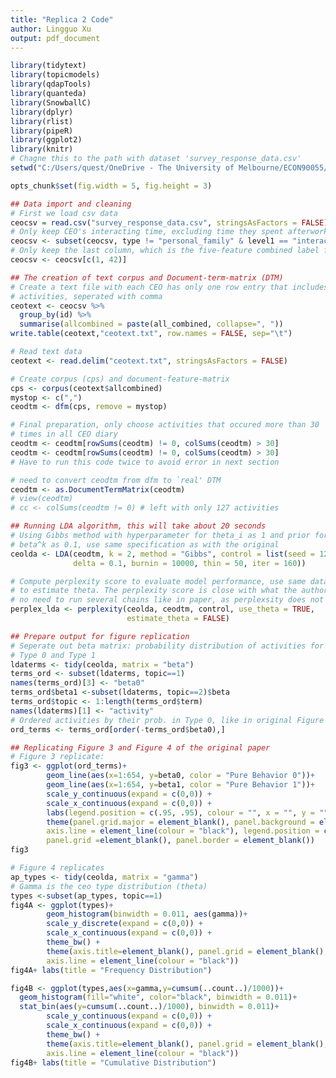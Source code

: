 ---
title: "Replica 2 Code"
author: Lingguo Xu
output: pdf_document
---
```{r,  message=FALSE, `results = FALSE`}
library(tidytext)
library(topicmodels)
library(qdapTools)
library(quanteda)
library(SnowballC)
library(dplyr)
library(rlist)
library(pipeR)
library(ggplot2)
library(knitr)
# Chagne this to the path with dataset 'survey_response_data.csv'
setwd("C:/Users/quest/OneDrive - The University of Melbourne/ECON90055/Replicas_Lin")
```

```{r setup, include = FALSE, cache = FALSE}
opts_chunk$set(fig.width = 5, fig.height = 3)
```

```{r} 
## Data import and cleaning
# First we load csv data
ceocsv = read.csv("survey_response_data.csv", stringsAsFactors = FALSE)
# Only keep CEO's interacting time, excluding time they spent afterwork 
ceocsv <- subset(ceocsv, type != "personal_family" & level1 == "interacting")
# Only keep the last column, which is the five-feature combined label for activities
ceocsv <- ceocsv[c(1, 42)]
```



```{r}
## The creation of text corpus and Document-term-matrix (DTM)
# Create a text file with each CEO has only one row entry that includes all
# activities, seperated with comma
ceotext <- ceocsv %>% 
  group_by(id) %>% 
  summarise(allcombined = paste(all_combined, collapse=", "))
write.table(ceotext,"ceotext.txt", row.names = FALSE, sep="\t")

# Read text data
ceotext <- read.delim("ceotext.txt", stringsAsFactors = FALSE)

# Create corpus (cps) and document-feature-matrix
cps <- corpus(ceotext$allcombined)
mystop <- c(",")
ceodtm <- dfm(cps, remove = mystop)

# Final preparation, only choose activities that occured more than 30
# times in all CEO diary
ceodtm <- ceodtm[rowSums(ceodtm) != 0, colSums(ceodtm) > 30]
ceodtm <- ceodtm[rowSums(ceodtm) != 0, colSums(ceodtm) > 30] 
# Have to run this code twice to avoid error in next section

# need to convert ceodtm from dfm to `real' DTM
ceodtm <- as.DocumentTermMatrix(ceodtm) 
# view(ceodtm)
# cc <- colSums(ceodtm != 0) # left with only 127 activities
```



```{r}
## Running LDA algorithm, this will take about 20 seconds
# Using Gibbs method with hyperparameter for theta_i as 1 and prior for 
# beta^k as 0.1, use same specification as with the original
ceolda <- LDA(ceodtm, k = 2, method = "Gibbs", control = list(seed = 1234, alpha = 1,
              delta = 0.1, burnin = 10000, thin = 50, iter = 160))

# Compute perplexity score to evaluate model performance, use same dataset, no need
# to estimate theta. The perplexity score is close with what the author get in Chain1
# no need to run several chains like in paper, as perplexsity does not change much
perplex_lda <- perplexity(ceolda, ceodtm, control, use_theta = TRUE, 
                          estimate_theta = FALSE)
```



```{r}
## Prepare output for figure replication
# Seperate out beta matrix: probability distribution of activities for CEO 
# Type 0 and Type 1
ldaterms <- tidy(ceolda, matrix = "beta")
terms_ord <- subset(ldaterms, topic==1)
names(terms_ord)[3] <- "beta0"
terms_ord$beta1 <-subset(ldaterms, topic==2)$beta
terms_ord$topic <- 1:length(terms_ord$term)
names(ldaterms)[1] <- "activity"
# Ordered activities by their prob. in Type 0, like in original Figure 4
ord_terms <- terms_ord[order(-terms_ord$beta0),]
```



```{r}
## Replicating Figure 3 and Figure 4 of the original paper
# Figure 3 replicate:
fig3 <- ggplot(ord_terms)+
        geom_line(aes(x=1:654, y=beta0, color = "Pure Behavior 0"))+
        geom_line(aes(x=1:654, y=beta1, color = "Pure Behavior 1"))+
        scale_y_continuous(expand = c(0,0)) +
        scale_x_continuous(expand = c(0,0)) +
        labs(legend.position = c(.95, .95), colour = "", x = "", y = "")+
        theme(panel.grid.major = element_blank(), panel.background = element_blank(),
        axis.line = element_line(colour = "black"), legend.position = c(0.5, 0.9), 
        panel.grid =element_blank(), panel.border = element_blank())
fig3
```

```{r}
# Figure 4 replicates
ap_types <- tidy(ceolda, matrix = "gamma")
# Gamma is the ceo type distribution (theta)
types <-subset(ap_types, topic==1)
fig4A <- ggplot(types)+
        geom_histogram(binwidth = 0.011, aes(gamma))+
        scale_y_discrete(expand = c(0,0)) +
        scale_x_continuous(expand = c(0,0)) +
        theme_bw() + 
        theme(axis.title=element_blank(), panel.grid = element_blank(), 
        axis.line = element_line(colour = "black"))
fig4A+ labs(title = "Frequency Distribution")

fig4B <- ggplot(types,aes(x=gamma,y=cumsum(..count..)/1000))+
  geom_histogram(fill="white", color="black", binwidth = 0.011)+
  stat_bin(aes(y=cumsum(..count..)/1000), binwidth = 0.011)+
        scale_y_continuous(expand = c(0,0)) +
        scale_x_continuous(expand = c(0,0)) +
        theme_bw() + 
        theme(axis.title=element_blank(), panel.grid = element_blank(), 
        axis.line = element_line(colour = "black"))
fig4B+ labs(title = "Cumulative Distribution")
```



